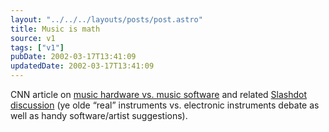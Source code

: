 ```yaml
---
layout: "../../../layouts/posts/post.astro"
title: Music is math
source: v1
tags: ["v1"]
pubDate: 2002-03-17T13:41:09
updatedDate: 2002-03-17T13:41:09
---
```


CNN article on [music hardware vs. music software][1] and related [Slashdot discussion][2] (ye olde &#8220;real&#8221; instruments vs. electronic instruments debate as well as handy software/artist suggestions).

[1]: http://www.cnn.com/2002/TECH/ptech/03/15/music.computers.reut/index.html "Software synths becoming more popular than traditional hardware-based synths. You're *kidding* - really?"
[2]: http://slashdot.org/articles/02/03/16/1437211.shtml

